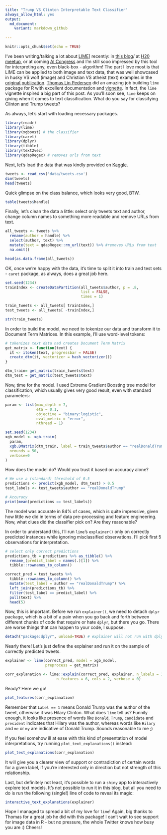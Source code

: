 ```yaml
---
title: "Trump VS Clinton Interpretable Text Classifier"
always_allow_html: yes
output: 
  md_document:
    variant: markdown_github
    
---
```


```r
knitr::opts_chunk$set(echo = TRUE)
```

I've been writing/talking a lot about  [LIME](https://www.oreilly.com/learning/introduction-to-local-interpretable-model-agnostic-explanations-lime)] recently: in [this blog](https://kkulma.github.io/2017-11-07-automated_machine_learning_in_cancer_detection/)/ at [H20 meetup](https://www.youtube.com/watch?v=CY3t11vuuOM), or at coming [AI Congress](https://theaicongress.com/) and I'm still sooo impressed by this tool for interpreting any, even black-box - algorithm! The part I love most is that LIME can be applied to both image and text data, that was well showcased in husky VS wolf (image) and Christian VS atheist (text) examples in the [original publication](https://arxiv.org/abs/1602.04938). [Thomas Lin Pedersen](https://twitter.com/thomasp85) did an amazing job building `lime` package for R with excellent documentation and [vignette](https://cran.r-project.org/web/packages/lime/vignettes/Understanding_lime.html). In fact, the `lime` vignette inspired a big part of this post. As you'll soon see, `lime` keeps on giving when it comes to text classification. What do you say for classifying Clinton and Trump tweets?

As always, let's start with loading necessary packages.

```r
library(readr)
library(lime)
library(xgboost) # the classifier
library(caret)
library(dplyr)
library(tibble)
library(text2vec) 
library(qdapRegex) # removes urls from text
```

Next, let's load the data that was kindly provided on [Kaggle](https://www.kaggle.com/benhamner/clinton-trump-tweets).

```r
tweets <- read_csv('data/tweets.csv')
dim(tweets)
head(tweets)
```

Quick glimpse on the class balance, which looks very good, BTW. 

```r
table(tweets$handle)
```


Finally, let's clean the data a little: select only tweets text and author, change column names to something more readable and remove URLs from text.

```r
all_tweets <- tweets %>% 
  rename(author = handle) %>% 
  select(author, text) %>% 
  mutate(text = qdapRegex::rm_url(text)) %>% #removes URLs from text
  na.omit()

head(as.data.frame(all_tweets))
```

OK, once we're happy with the data, it's time to split it into train and test sets - `caret` package, as always, does a great job here.

```r
set.seed(1234)
trainIndex <- createDataPartition(all_tweets$author, p = .8, 
                                  list = FALSE, 
                                  times = 1)

train_tweets <- all_tweets[ trainIndex,]
test_tweets <- all_tweets[ -trainIndex,]

str(train_tweets)
```

In order to build the model, we need to tokenize our data and transform it to Document Term Matrices. In this example, I'll use word-level tokens:

```r
# tokenizes text data nad creates Document Term Matrix
get_matrix <- function(text) {
  it <- itoken(text, progressbar = FALSE)
  create_dtm(it, vectorizer = hash_vectorizer())
}

dtm_train= get_matrix(train_tweets$text)
dtm_test = get_matrix(test_tweets$text)
```

Now, time for the model. I used Extreme Gradient Boosting tree model for classification, which usually gives very good result, even with standard parameters:

```r
param <- list(max_depth = 7, 
              eta = 0.1, 
              objective = "binary:logistic", 
              eval_metric = "error", 
              nthread = 1)

set.seed(1234)
xgb_model <- xgb.train(
  param, 
  xgb.DMatrix(dtm_train, label = train_tweets$author == "realDonaldTrump"),
  nrounds = 50,
  verbose=0
)
```


How does the model do? Would you trust it based on accuracy alone?

```r
# We use a (standard) threshold of 0.5
predictions <- predict(xgb_model, dtm_test) > 0.5
test_labels <- test_tweets$author == "realDonaldTrump"

# Accuracy
print(mean(predictions == test_labels))
```

The model was accurate in 84% of cases, which is quite impressive, given how little we did in terms of data pre-processing and feature engineering. Now, what clues did the classifier pick on? Are they reasonable?

In order to understand this, I'll run `lime`'s `explainer()` only on correctly predicted instances while ignoring misclassified observations. I'll pick first 5 observations for interpretation.

```r
# select only correct predictions
predictions_tb = predictions %>% as_tibble() %>% 
  rename_(predict_label = names(.)[1]) %>%
  tibble::rownames_to_column()

correct_pred = test_tweets %>%
  tibble::rownames_to_column() %>% 
  mutate(test_label = author == "realDonaldTrump") %>%
  left_join(predictions_tb) %>%
  filter(test_label == predict_label) %>% 
  pull(text) %>% 
  head(5)
```


Now, this is important. Before we run `explainer()`, we need to detach `dplyr` package, which is a bit of a pain when you go back and forth between different chunks of code that require or hate `dplyr`, but there you go. There are worse things that can happen to your code, I suppose. 

```r
detach("package:dplyr", unload=TRUE) # explainer will not run with dplyr in the workspace
```


Nearly there! Let's just define the explainer and run it on the sample of correctly predicted tweets. 

```r
explainer <- lime(correct_pred, model = xgb_model, 
                  preprocess = get_matrix)

corr_explanation <- lime::explain(correct_pred, explainer, n_labels = 1, 
                       n_features = 6, cols = 2, verbose = 0)
```

Ready? Here we go!

```r
plot_features(corr_explanation)
```

Remember that `Label == 1` means Donald Trump was the author of the tweet, otherwise it was Hilary Clinton. What does `lime` tell us? Funnily enough, it looks like presence of words like `Donald`, `Trump`, `candidate` and `president` indicates that Hilary was the author, whereas words like `Hilary` and `me` or `my` are indicative of Donald Trump. Sounds reasonable to me ;)

If you feel somehow ill at ease with this kind of presentation of model interpretations, try running `plot_text_explanations()` instead:

```r
plot_text_explanations(corr_explanation)
```

It will give you a clearer view of support or contradiction of certain words for a given label, if you're interested only  in direction but not strength of this relationship.

Last, but definitely not least, it's possible to run a `shiny` app to interactively explore text models. It's not possible to run it in this blog, but all you need to do is run the following (single!) line of code to reveal its magic: 

```r
interactive_text_explanations(explainer)
```

Hope I managed to spread a bit of my love for `lime`! Again, big thanks to Thomas for a great job he did with this package! I can't wait to see support for image data in R - but no pressure, the whole Twitter knows how busy you are :) Cheers!



